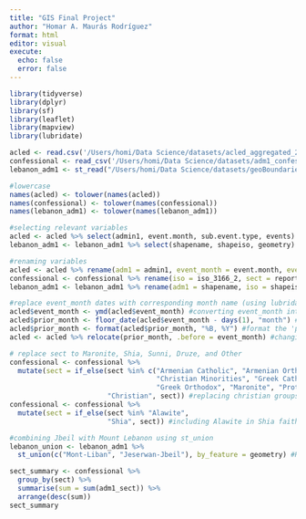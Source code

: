 ```yaml
---
title: "GIS Final Project"
author: "Homar A. Maurás Rodríguez"
format: html
editor: visual
execute: 
  echo: false
  error: false
---
```


```r
library(tidyverse)
library(dplyr)
library(sf)
library(leaflet)
library(mapview)
library(lubridate)
```

```r
acled <- read.csv('/Users/homi/Data Science/datasets/acled_aggregated_20060.csv')
confessional <- read_csv('/Users/homi/Data Science/datasets/adm1_confessional.csv')
lebanon_adm1 <- st_read("/Users/homi/Data Science/datasets/geoBoundaries-LBN-ADM1-all/geoBoundaries-LBN-ADM1.shp")
```

```r
#lowercase
names(acled) <- tolower(names(acled))
names(confessional) <- tolower(names(confessional))
names(lebanon_adm1) <- tolower(names(lebanon_adm1))

#selecting relevant variables
acled <- acled %>% select(admin1, event.month, sub.event.type, events)
lebanon_adm1 <- lebanon_adm1 %>% select(shapename, shapeiso, geometry)

#renaming variables
acled <- acled %>% rename(adm1 = admin1, event_month = event.month, event_type = sub.event.type)
confessional <- confessional %>% rename(iso = iso_3166_2, sect = reported_sect, adm1_sect = adm1_total)
lebanon_adm1 <- lebanon_adm1 %>% rename(adm1 = shapename, iso = shapeiso)

#replace event_month dates with corresponding month name (using lubridate)
acled$event_month <- ymd(acled$event_month) #converting event_month into date format
acled$prior_month <- floor_date(acled$event_month - days(1), "month") #adjust to the prior month by subtracting one day, then getting the first day of that month
acled$prior_month <- format(acled$prior_month, "%B, %Y") #format the 'prior_month' column as "Month, Year"
acled <- acled %>% relocate(prior_month, .before = event_month) #changing column order

# replace sect to Maronite, Shia, Sunni, Druze, and Other
confessional <- confessional %>%
  mutate(sect = if_else(sect %in% c("Armenian Catholic", "Armenian Orthodox", 
                                    "Christian Minorities", "Greek Catholic", 
                                    "Greek Orthodox", "Maronite", "Protestant"), 
                        "Christian", sect)) #replacing christian groups into broader christian category
confessional <- confessional %>%
  mutate(sect = if_else(sect %in% "Alawite", 
                        "Shia", sect)) #including Alawite in Shia faith
```


```r
#combining Jbeil with Mount Lebanon using st_union
lebanon_union <- lebanon_adm1 %>%
  st_union(c("Mont-Liban", "Jeserwan-Jbeil"), by_feature = geometry) #REVISE REVISE
```


```r
sect_summary <- confessional %>%
  group_by(sect) %>%
  summarise(sum = sum(adm1_sect)) %>%
  arrange(desc(sum))
sect_summary 
```
